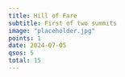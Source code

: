 ```yaml
---
title: Hill of Fare
subtitle: First of two summits
image: "placeholder.jpg"
points: 1
date: 2024-07-05
qsos: 5
total: 15
---
```

